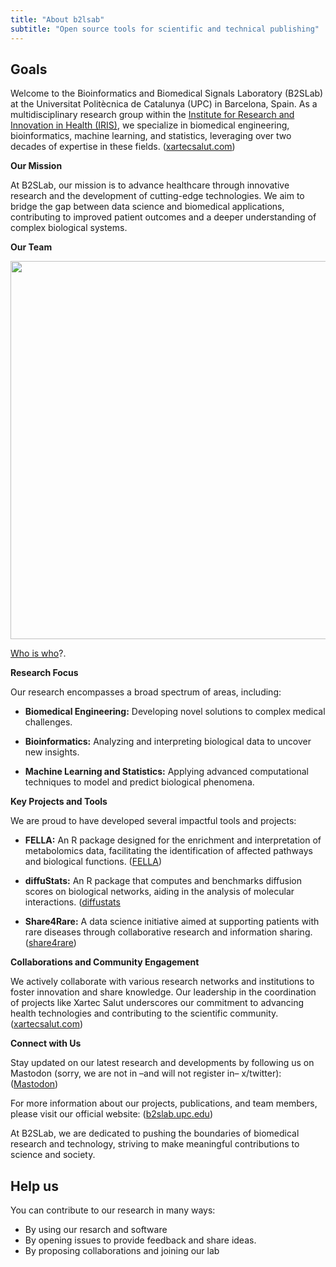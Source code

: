 ```yaml
---
title: "About b2lsab"
subtitle: "Open source tools for scientific and technical publishing"
---
```


## Goals

Welcome to the Bioinformatics and Biomedical Signals Laboratory (B2SLab) at the Universitat Politècnica de Catalunya (UPC) in Barcelona, Spain. As a multidisciplinary research group within the [Institute for Research and Innovation in Health (IRIS)](https://iris.upc.edu), we specialize in biomedical engineering, bioinformatics, machine learning, and statistics, leveraging over two decades of expertise in these fields. ([xartecsalut.com](https://xartecsalut.com))

**Our Mission**

At B2SLab, our mission is to advance healthcare through innovative research and the development of cutting-edge technologies. We aim to bridge the gap between data science and biomedical applications, contributing to improved patient outcomes and a deeper understanding of complex biological systems.

**Our Team**

![](team/images/b2sgrupcurrent.jpeg){width="605" fig-alt="at 2025"}

[Who is who](https://b2slab.upc.edu/team/)?.

**Research Focus**

Our research encompasses a broad spectrum of areas, including:

-   **Biomedical Engineering:** Developing novel solutions to complex medical challenges.

-   **Bioinformatics:** Analyzing and interpreting biological data to uncover new insights.

-   **Machine Learning and Statistics:** Applying advanced computational techniques to model and predict biological phenomena.

**Key Projects and Tools**

We are proud to have developed several impactful tools and projects:

-   **FELLA:** An R package designed for the enrichment and interpretation of metabolomics data, facilitating the identification of affected pathways and biological functions. ([FELLA](https://www.bioconductor.org/packages/release/bioc/html/FELLA.html))

-   **diffuStats:** An R package that computes and benchmarks diffusion scores on biological networks, aiding in the analysis of molecular interactions. ([diffustats](https://www.bioconductor.org/packages/release/bioc/html/diffuStats.html)

-   **Share4Rare:** A data science initiative aimed at supporting patients with rare diseases through collaborative research and information sharing. ([share4rare](https://share4rare.org))

**Collaborations and Community Engagement**

We actively collaborate with various research networks and institutions to foster innovation and share knowledge. Our leadership in the coordination of projects like Xartec Salut underscores our commitment to advancing health technologies and contributing to the scientific community. ([xartecsalut.com](https://xartecsalut.com))

**Connect with Us**

Stay updated on our latest research and developments by following us on Mastodon (sorry, we are not in --and will not register in-- x/twitter): ([Mastodon](https://social.iris.upc.edu/@b2slab))

For more information about our projects, publications, and team members, please visit our official website: ([b2slab.upc.edu](https://b2slab.upc.edu/))

At B2SLab, we are dedicated to pushing the boundaries of biomedical research and technology, striving to make meaningful contributions to science and society.

## Help us

You can contribute to our research in many ways:

-   By using our resarch and software
-   By opening issues to provide feedback and share ideas.
-   By proposing collaborations and joining our lab
